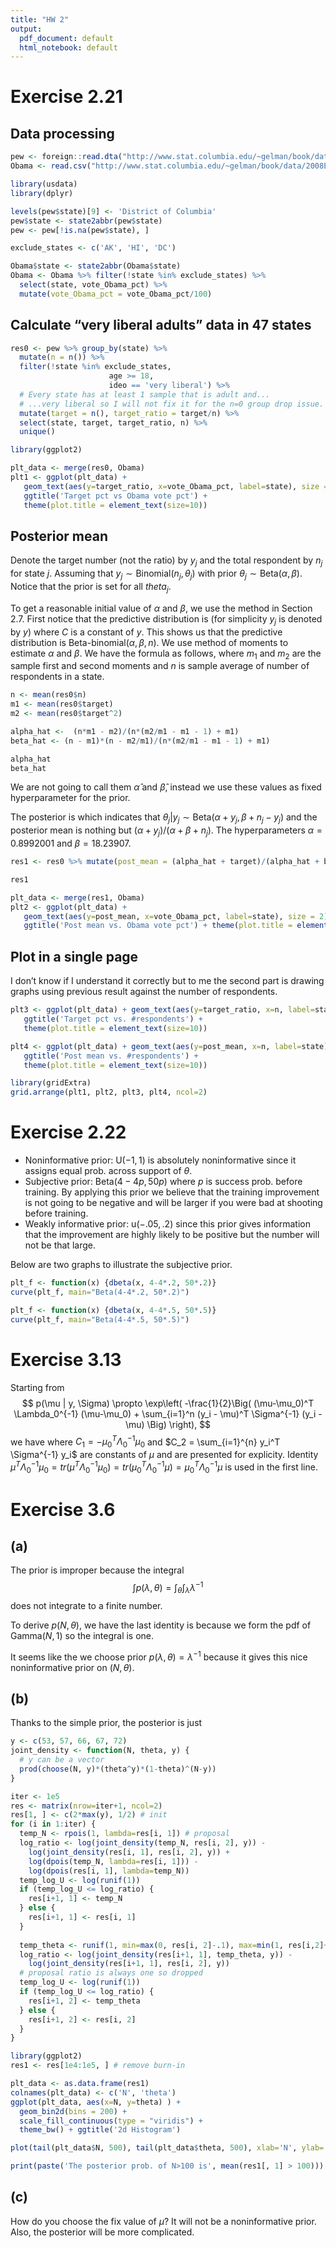 ```yaml
---
title: "HW 2"
output:
  pdf_document: default
  html_notebook: default
---
```


# Exercise 2.21
## Data processing 
```r
pew <- foreign::read.dta("http://www.stat.columbia.edu/~gelman/book/data/pew_research_center_june_elect_wknd_data.dta")
Obama <- read.csv("http://www.stat.columbia.edu/~gelman/book/data/2008ElectionResult.csv")

```


```r
library(usdata)
library(dplyr)

levels(pew$state)[9] <- 'District of Columbia'
pew$state <- state2abbr(pew$state)
pew <- pew[!is.na(pew$state), ]

exclude_states <- c('AK', 'HI', 'DC')

Obama$state <- state2abbr(Obama$state)
Obama <- Obama %>% filter(!state %in% exclude_states) %>% 
  select(state, vote_Obama_pct) %>% 
  mutate(vote_Obama_pct = vote_Obama_pct/100)
```


## Calculate "very liberal adults" data in 47 states
```r
res0 <- pew %>% group_by(state) %>% 
  mutate(n = n()) %>%
  filter(!state %in% exclude_states, 
                      age >= 18,
                      ideo == 'very liberal') %>%  
  # Every state has at least 1 sample that is adult and...
  # ...very liberal so I will not fix it for the n=0 group drop issue. 
  mutate(target = n(), target_ratio = target/n) %>%
  select(state, target, target_ratio, n) %>%
  unique()
```

```r
library(ggplot2)

plt_data <- merge(res0, Obama)
plt1 <- ggplot(plt_data) +
   geom_text(aes(y=target_ratio, x=vote_Obama_pct, label=state), size = 2) +
   ggtitle('Target pct vs Obama vote pct') + 
   theme(plot.title = element_text(size=10))
```

## Posterior mean 

Denote the target number (not the ratio) by $y_j$ and the total respondent by $n_j$ for state $j$. Assuming that $y_j \sim \text{Binomial}(n_j, \theta_j)$ with prior $\theta_j \sim \text{Beta}(\alpha, \beta)$. Notice that the prior is set for all $theta_j$. 

To get a reasonable initial value of $\alpha$ and $\beta$, we use the method in Section $2.7$. First notice that the predictive distribution is (for simplicity $y_j$ is denoted by $y$)
\begin{align}
p(y) &= \int p(y|\theta)p(\theta) d\theta \\
&= C\int {n \choose y} \theta^{y+\alpha-1} (1-\theta)^{n-y+\beta-1} d\theta \\
&= C {n \choose y} \text{B}(y+\alpha, n-y+\beta) \int \frac{1}{\text{B}(y+\alpha, n-y+\beta)} \theta^{y+\alpha-1} (1-\theta)^{n-y+\beta-1} d\theta \\
&= C {n \choose y} \text{B}(y+\alpha, n-y+\beta),
\end{align}
where $C$ is a constant of $y$. This shows us that the predictive distribution is $\text{Beta-binomial}(\alpha, \beta, n)$. We use method of moments to estimate $\alpha$ and $\beta$. We have the formula as follows,
\begin{align}
\hat{\alpha} &= \frac{n m_1 - m_2}{n(m_2/m_1 - m_1 -1) + m_1} \\
\hat{\beta} &= \frac{(n - m_1)(n - m_2/m_1)}{n(m_2/m_1 - m_1 -1) + m_1}, 
\end{align}
where $m_1$ and $m_2$ are the sample first and second moments and $n$ is sample average of number of respondents in a state. 

```r
n <- mean(res0$n)
m1 <- mean(res0$target)
m2 <- mean(res0$target^2)

alpha_hat <-  (n*m1 - m2)/(n*(m2/m1 - m1 - 1) + m1)
beta_hat <- (n - m1)*(n - m2/m1)/(n*(m2/m1 - m1 - 1) + m1)

alpha_hat
beta_hat
```

We are not going to call them $\hat{\alpha}$ and $\hat{\beta}$, instead we use these values as fixed hyperparameter for the prior.

The posterior is 
\begin{align}
p(\theta_j | y_j) &\propto p(y_j|\theta_j) p(\theta_j) \\
&\propto \theta^{y+\alpha-1} (1-\theta)^{n-y+\beta-1},
\end{align}
which indicates that $\theta_j | y_j \sim \text{Beta}(\alpha+y_j, \beta+n_j-y_j)$ and the posterior mean is nothing but $(\alpha+y_j)/(\alpha+\beta+n_j)$. The hyperparameters $\alpha = 0.8992001$ and $\beta = 18.23907$. 

```r
res1 <- res0 %>% mutate(post_mean = (alpha_hat + target)/(alpha_hat + beta_hat + n))

res1
```


```r
plt_data <- merge(res1, Obama)
plt2 <- ggplot(plt_data) +
   geom_text(aes(y=post_mean, x=vote_Obama_pct, label=state), size = 2) +
   ggtitle('Post mean vs. Obama vote pct') + theme(plot.title = element_text(size=10))
```


## Plot in a single page

I don't know if I understand it correctly but to me the second part is drawing graphs using previous result against the number of respondents.
```r
plt3 <- ggplot(plt_data) + geom_text(aes(y=target_ratio, x=n, label=state), size = 2) +
   ggtitle('Target pct vs. #respondents') +
   theme(plot.title = element_text(size=10))

```

```r
plt4 <- ggplot(plt_data) + geom_text(aes(y=post_mean, x=n, label=state), size = 2) +
   ggtitle('Post mean vs. #respondents') +
   theme(plot.title = element_text(size=10))

```


```r
library(gridExtra)
grid.arrange(plt1, plt2, plt3, plt4, ncol=2)
```

# Exercise 2.22
* Noninformative prior: $\text{U}(-1,1)$ is absolutely noninformative since it assigns equal prob. across support of $\theta$.
* Subjective prior: $\text{Beta}(4-4p, 50p)$ where $p$ is success prob. before training. By applying this prior we believe that the training improvement is not going to be negative and will be larger if you were bad at shooting before training.
* Weakly informative prior: $\text{u}(-.05,.2)$ since this prior gives information that the improvement are highly likely to be positive but the number will not be that large.

Below are two graphs to illustrate the subjective prior.
```r
plt_f <- function(x) {dbeta(x, 4-4*.2, 50*.2)}
curve(plt_f, main="Beta(4-4*.2, 50*.2)")

plt_f <- function(x) {dbeta(x, 4-4*.5, 50*.5)}
curve(plt_f, main="Beta(4-4*.5, 50*.5)")
```


# Exercise 3.13

Starting from 
$$
p(\mu | y, \Sigma) \propto \exp\left(
    -\frac{1}{2}\Big(
      (\mu-\mu_0)^T \Lambda_0^{-1} (\mu-\mu_0) +
      \sum_{i=1}^n (y_i - \mu)^T \Sigma^{-1} (y_i - \mu)
    \Big)
  \right),
$$
we have 
\begin{align}
p(\mu | y, \Sigma) &\propto \exp\left(
    -\frac{1}{2}\Big(
      \mu^T \Lambda_0^{-1} \mu - 2\mu^T \Lambda_0^{-1} \mu_0 + C_1 + 
      C_2 + \sum_{i=1}^{n}\mu^T \Sigma^{-1} \mu + \sum_{i=1}^{n}\mu^T \Sigma^{-1} y_i
    \Big)
  \right) \\
  &\propto \exp\left(
    -\frac{1}{2}\Big(
     \mu^T(\Lambda_0^{-1} + n \Sigma^{-1}) \mu - 2\mu^T(\Lambda_0^{-1}\mu_0 + \Sigma^{-1} \sum_{i=1}^{n}y_i) 
    \Big)
  \right) \\ 
  &\propto \exp\Big(
    -\frac{1}{2}\Big(
     \mu^T - (\Lambda_0^{-1} + 
     n \Sigma^{-1})^{-1}(\Lambda_0^{-1}\mu_0 + \Sigma^{-1} \sum_{i=1}^{n}y_i)
    \Big)^T  \\
  &\quad (\Lambda_0^{-1} + 
     n \Sigma^{-1}) \Big(
     \mu^T - (\Lambda_0^{-1} + 
     n \Sigma^{-1})^{-1}(\Lambda_0^{-1}\mu_0 + \Sigma^{-1} \sum_{i=1}^{n}y_i)
    \Big) 
  \Big) \\
   &\propto \exp\left(
    -\frac{1}{2}(\mu - \mu_n)^T \Lambda_n^{-1} (\mu - \mu_n)
  \right),
\end{align}
where $C_1 = -\mu_0^T \Lambda_0^{-1} \mu_0$ and $C_2 = \sum_{i=1}^{n} y_i^T \Sigma^{-1} y_i$ are constants of $\mu$ and are presented for explicity. Identity $\mu^T \Lambda_0^{-1} \mu_0 = tr(\mu^T \Lambda_0^{-1} \mu_0) = tr(\mu_0^T \Lambda_0^{-1} \mu) = \mu_0^T \Lambda_0^{-1} \mu$ is used in the first line. 

# Exercise 3.6

## (a)
The prior is improper because the integral
$$
\int p(\lambda, \theta) = \int_{\theta} \int_{\lambda} \lambda^{-1}
$$
does not integrate to a finite number.

To derive $p(N, \theta)$, we have
\begin{align}
p(N, \theta) &= \int p(N | \theta, \lambda) p(\theta, \lambda) d \lambda\\
&= \int_0^{\infty} \frac{(\lambda/\theta)^N \exp(-\lambda/\theta)}{N!} \lambda^{-1} d \lambda\\
&= \int_0^{\infty} \frac{(\lambda/\theta)^N \exp(-\lambda/\theta)}{N!} (\lambda/\theta)^{-1}\frac{1}{\theta} d \lambda\\
&= \int_0^{\infty} \frac{(\lambda/\theta)^{N-1} \exp(-\lambda/\theta)}{N!} d (\lambda/\theta) \\
&= 1
\end{align}
the last identity is because we form the pdf of $\text{Gamma}(N,1)$ so the integral is one. 

It seems like the we choose prior $p(\lambda, \theta) = \lambda^{-1}$ because it gives this nice noninformative prior on $(N, \theta)$. 

## (b)
Thanks to the simple prior, the posterior is just
\begin{align}
p(N,\theta | \overline{y}) &\propto p(\overline{y} | N,\theta ) p(N,\theta) \\
&= \prod_{i=1}^{5} {N \choose y_i}\theta^{y_i}(1-\theta)^{N-y_i}.
\end{align}

```r
y <- c(53, 57, 66, 67, 72)
joint_density <- function(N, theta, y) {
  # y can be a vector
  prod(choose(N, y)*(theta^y)*(1-theta)^(N-y))
}

iter <- 1e5
res <- matrix(nrow=iter+1, ncol=2)
res[1, ] <- c(2*max(y), 1/2) # init
for (i in 1:iter) {
  temp_N <- rpois(1, lambda=res[i, 1]) # proposal 
  log_ratio <- log(joint_density(temp_N, res[i, 2], y)) -
    log(joint_density(res[i, 1], res[i, 2], y)) + 
    log(dpois(temp_N, lambda=res[i, 1])) - 
    log(dpois(res[i, 1], lambda=temp_N))
  temp_log_U <- log(runif(1))
  if (temp_log_U <= log_ratio) {
    res[i+1, 1] <- temp_N
  } else {
    res[i+1, 1] <- res[i, 1]
  }
  
  temp_theta <- runif(1, min=max(0, res[i, 2]-.1), max=min(1, res[i,2]+.1)) # proposal
  log_ratio <- log(joint_density(res[i+1, 1], temp_theta, y)) -
    log(joint_density(res[i+1, 1], res[i, 2], y)) 
  # proposal ratio is always one so dropped 
  temp_log_U <- log(runif(1))
  if (temp_log_U <= log_ratio) {
    res[i+1, 2] <- temp_theta
  } else {
    res[i+1, 2] <- res[i, 2]
  }
}
```

```r
library(ggplot2)
res1 <- res[1e4:1e5, ] # remove burn-in 

plt_data <- as.data.frame(res1)
colnames(plt_data) <- c('N', 'theta')
ggplot(plt_data, aes(x=N, y=theta) ) +
  geom_bin2d(bins = 200) +
  scale_fill_continuous(type = "viridis") +
  theme_bw() + ggtitle('2d Histogram')

plot(tail(plt_data$N, 500), tail(plt_data$theta, 500), xlab='N', ylab='theta', main='Scatter plot of 500 points')
```

```r
print(paste('The posterior prob. of N>100 is', mean(res1[, 1] > 100)))
```

## (c)
How do you choose the fix value of $\mu$? It will not be a noninformative prior. Also, the posterior will be more complicated.   